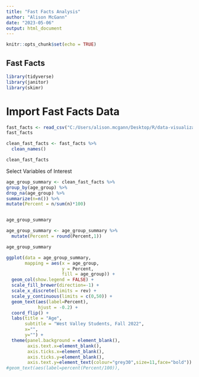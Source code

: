 ```yaml
---
title: "Fast Facts Analysis"
author: "Alison McGann"
date: "2023-05-06"
output: html_document
---
```


```r
knitr::opts_chunk$set(echo = TRUE)
```

## Fast Facts

```r
library(tidyverse)
library(janitor)
library(skimr)
```

# Import Fast Facts Data

```r
fast_facts <- read_csv("C:/Users/alison.mcgann/Desktop/R/data-visualization/R_Fast_Facts.csv")
fast_facts

```

```r
clean_fast_facts <- fast_facts %>%
  clean_names()

clean_fast_facts
```

Select Variables of Interest

```r
age_group_summary <- clean_fast_facts %>%
group_by(age_group) %>%
drop_na(age_group) %>%
summarize(n=n()) %>%
mutate(Percent = n/sum(n)*100)


age_group_summary

```
```r
age_group_summary <- age_group_summary %>%
  mutate(Percent = round(Percent,1)) 

age_group_summary
```


```r
ggplot(data = age_group_summary, 
       mapping = aes(x = age_group,  
                     y = Percent,
                     fill = age_group)) +
  geom_col(show.legend = FALSE) +
  scale_fill_brewer(direction=-1) +
  scale_x_discrete(limits = rev) +
  scale_y_continuous(limits = c(0,50)) +
  geom_text(aes(label=Percent), 
            hjust = -0.2) +
  coord_flip() +
  labs(title = "Age",
       subtitle = "West Valley Students, Fall 2022",
       x="",
       y="") + 
  theme(panel.background = element_blank(),
        axis.text.x=element_blank(),
        axis.ticks.x=element_blank(),
        axis.ticks.y=element_blank(),
        axis.text.y=element_text(colour="grey30",size=11,face="bold"))
#geom_text(aes(label=percent(Percent/100)),
```


